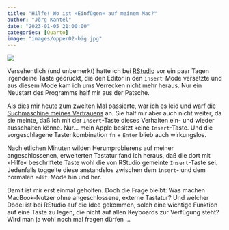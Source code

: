 ```yaml
---
title: "Hilfe! Wo ist »Einfügen« auf meinem Mac?"
author: "Jörg Kantel"
date: "2023-01-05 21:00:00"
categories: [Quarto]
image: "images/opper02-big.jpg"
---
```


[![](images/opper02-big-b.jpg)](https://animationresources.org/pics/opper02-big.jpg)

Versehentlich (und unbemerkt) hatte ich bei [RStudio](http://cognitiones.kantel-chaos-team.de/mathematik/rstudio.html) vor ein paar Tagen irgendeine Taste gedrückt, die den Editor in den `insert`-Mode versetzte und aus diesem Mode kam ich ums Verrecken nicht mehr heraus. Nur ein Neustart des Programms half mir aus der Patsche.

Als dies mir heute zum zweiten Mal passierte, war ich es leid und warf die [Suchmaschine meines Vertrauens](https://duckduckgo.com/) an. Sie half mir aber auch nicht weiter, da sie meinte, daß ich mit der `Insert`-Taste dieses Verhalten ein- und wieder ausschalten könne. Nur… mein Apple besitzt keine `Insert`-Taste. Und die vorgeschlagene Tastenkombination `fn` + `Enter` blieb auch wirkungslos.

Nach etlichen Minuten wilden Herumprobierens auf meiner angeschlossenen, erweiterten Tastatur fand ich heraus, daß die dort mit »Hilfe« beschriftete Taste wohl die von RStudio gemeinte `Insert`-Taste sei. Jedenfalls toggelte diese anstandslos zwischen dem `insert`- und dem normalen `edit`-Mode hin und her.

Damit ist mir erst einmal geholfen. Doch die Frage bleibt: Was machen MacBook-Nutzer ohne angeschlossene, externe Tastatur? Und welcher Dödel ist bei RStudio auf die Idee gekommen, solch eine wichtige Funktion auf eine Taste zu legen, die nicht auf allen Keyboards zur Verfügung steht? Wird man ja wohl noch mal fragen dürfen …